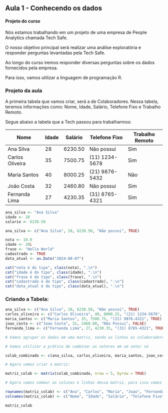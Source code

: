 ## Aula 1 - Conhecendo os dados

#### Projeto do curso

Nós estamos trabalhando em um projeto de uma empresa de People Analytics chamada Tech Safe.

O nosso objetivo principal será realizar uma análise exploratória e responder perguntas levantadas pela Tech Safe.

Ao longo do curso iremos responder diversas perguntas sobre os dados fornecidos pela empresa.

Para isso, vamos utilizar a linguagem de programação R.

### Projeto da aula

A primeira tabela que vamos criar, será a de Colaboradores. Nessa tabela, teremos informações como: Nome, Idade, Salário, Telefone Fixo e Trabalho Remoto.

Segue abaixo a tabela que a Tech passou para trabalharmos:

| Nome            | Idade | Salário | Telefone Fixo    | Trabalho Remoto |
|-----------------|-------|---------|------------------|-----------------|
| Ana Silva       | 28    | 6230.50 | Não possui       | Sim             |
| Carlos Oliveira | 35    | 7500.75 | \(11\) 1234-5678 | Sim             |
| Maria Santos    | 40    | 8000.25 | \(21\) 9876-5432 | Não             |
| João Costa      | 32    | 2460.80 | Não possui       | Sim             |
| Fernanda Lima   | 27    | 4230.35 | \(31\) 8765-4321 | Sim             |

```r
ana_silva <- "Ana Silva"
idade <- 28
salario <- 6230.50
```

```r
ana_silva <- c("Ana Silva", 28, 6230.50, "Não possui", TRUE)
```


```r
nota <- 10.0
idade <- 20L
frase <- "Hello World"
cadastrado <- TRUE
data_atual <- as.Date("2024-08-07")

cat("nota é do tipo", class(nota), ".\n")
cat("idade é do tipo", class(idade), ".\n")
cat("frase é do tipo", class(frase), ".\n")
cat("cadastrado é do tipo", class(cadastrado), ".\n")
cat("data_atual é do tipo", class(data_atual), ".\n")
```

### Criando a Tabela: 

```r
ana_silva <- c("Ana Silva", 28, 6230.50, "Não possui", TRUE)
carlos_oliveira <- c("Carlos Oliveira", 40, 8000.25, "(21) 1234-5678", TRUE)
maria_santos <- c("Maria Santos", 35, 7500.75, "(21) 9876-4321", TRUE)
joao_costa <- c("Joao Costa", 32, 2460.80, "Não Possui", FALSE)
fernanda_lima <- c("Fernanda Lima", 27, 4230.35, "(31) 8765-4321", TRUE)

# Vamos agrupar os dados em uma matriz, sendo as linhas os colaboradores e as colunas o que os dados representam

# Vamos utilizar a prática de combinar os vetores em um vetor só

colab_combinado <- c(ana_silva, carlos_oliveira, maria_santos, joao_costa, fernanda_lima)

# Agora vamos criar a matriz:

matriz_colab <- matrix(colab_combinado, nrow = 5, byrow = TRUE)

# Agora vamos nomear as colunas e linhas dessa matriz, para isso vamos usar duas funções:

rownames(matriz_colab) <- c("Ana", "Carlos", "Maria", "Joao", "Fernanda")
colnames(matriz_colab) <- c("Nome", "Idade", "Salário", "Telefone Fixo", "Trabalho Remoto")

matriz_colab


```

